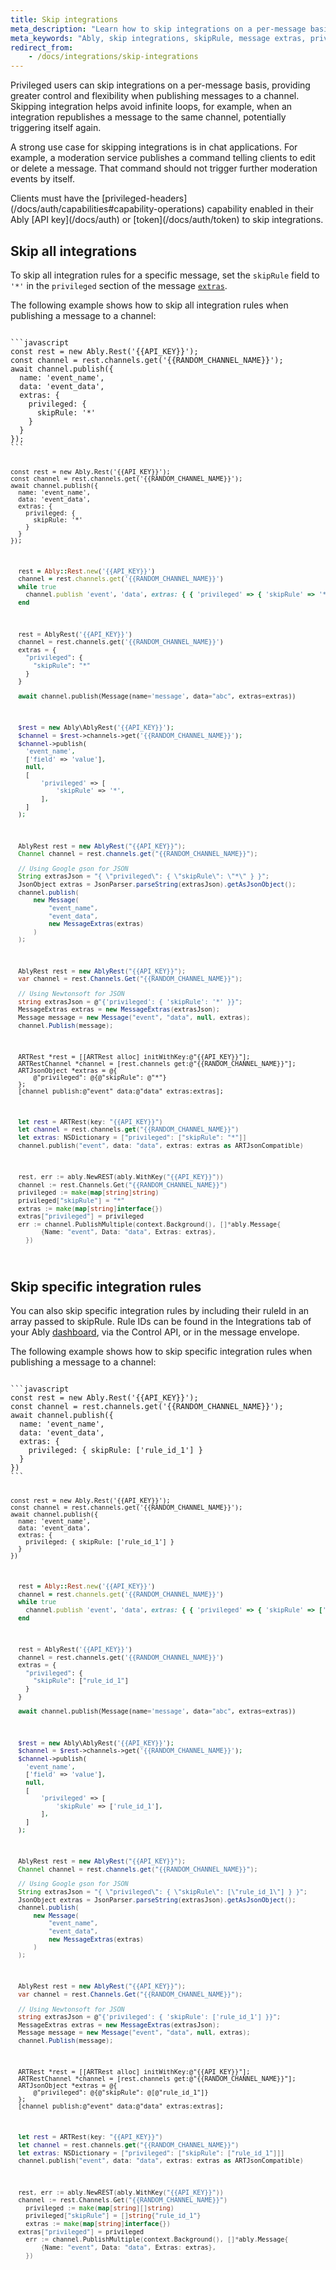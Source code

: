 ```yaml
---
title: Skip integrations
meta_description: "Learn how to skip integrations on a per-message basis, including examples for skipping all or specific integration rules."
meta_keywords: "Ably, skip integrations, skipRule, message extras, privileged headers, integration rules, Control API, channel messaging"
redirect_from:
    - /docs/integrations/skip-integrations
---
```


Privileged users can skip integrations on a per-message basis, providing greater control and flexibility when publishing messages to a channel. Skipping integration helps avoid infinite loops, for example, when an integration republishes a message to the same channel, potentially triggering itself again.

A strong use case for skipping integrations is in chat applications. For example, a moderation service publishes a command telling clients to edit or delete a message. That command should not trigger further moderation events by itself.

<Aside data-type='note'>
Clients must have the [privileged-headers](/docs/auth/capabilities#capability-operations) capability enabled in their Ably [API key](/docs/auth) or [token](/docs/auth/token) to skip integrations.
</Aside>

## Skip all integrations

To skip all integration rules for a specific message, set the `skipRule` field to `'*'` in the `privileged` section of the message [`extras`](/docs/api/rest-sdk/messages#extras).

The following example shows how to skip all integration rules when publishing a message to a channel:

<Code>
```javascript
const rest = new Ably.Rest('{{API_KEY}}');
const channel = rest.channels.get('{{RANDOM_CHANNEL_NAME}}');
await channel.publish({
  name: 'event_name',
  data: 'event_data',
  extras: {
    privileged: {
      skipRule: '*'
    }
  }
});
```

```nodejs
const rest = new Ably.Rest('{{API_KEY}}');
const channel = rest.channels.get('{{RANDOM_CHANNEL_NAME}}');
await channel.publish({
  name: 'event_name',
  data: 'event_data',
  extras: {
    privileged: {
      skipRule: '*'
    }
  }
});
```

```ruby
  rest = Ably::Rest.new('{{API_KEY}}')
  channel = rest.channels.get('{{RANDOM_CHANNEL_NAME}}')
  while true
    channel.publish 'event', 'data', extras: { { 'privileged' => { 'skipRule' => '*' } }
  end
```

```python
  rest = AblyRest('{{API_KEY}}')
  channel = rest.channels.get('{{RANDOM_CHANNEL_NAME}}')
  extras = {
    "privileged": {
      "skipRule": "*"
    }
  }

  await channel.publish(Message(name='message', data="abc", extras=extras))
```

```php
  $rest = new Ably\AblyRest('{{API_KEY}}');
  $channel = $rest->channels->get('{{RANDOM_CHANNEL_NAME}}');
  $channel->publish(
    'event_name',
    ['field' => 'value'],
    null,
    [
        'privileged' => [
            'skipRule' => '*',
        ],
    ]
  );
```

```java
  AblyRest rest = new AblyRest("{{API_KEY}}");
  Channel channel = rest.channels.get("{{RANDOM_CHANNEL_NAME}}");

  // Using Google gson for JSON
  String extrasJson = "{ \"privileged\": { \"skipRule\": \"*\" } }";
  JsonObject extras = JsonParser.parseString(extrasJson).getAsJsonObject();
  channel.publish(
      new Message(
          "event_name",
          "event_data",
          new MessageExtras(extras)
      )
  );
```

```csharp
  AblyRest rest = new AblyRest("{{API_KEY}}");
  var channel = rest.Channels.Get("{{RANDOM_CHANNEL_NAME}}");

  // Using Newtonsoft for JSON
  string extrasJson = @"{'privileged': { 'skipRule': '*' }}";
  MessageExtras extras = new MessageExtras(extrasJson);
  Message message = new Message("event", "data", null, extras);
  channel.Publish(message);
```

```objc
  ARTRest *rest = [[ARTRest alloc] initWithKey:@"{{API_KEY}}"];
  ARTRestChannel *channel = [rest.channels get:@"{{RANDOM_CHANNEL_NAME}}"];
  ARTJsonObject *extras = @{
      @"privileged": @{@"skipRule": @"*"}
  };
  [channel publish:@"event" data:@"data" extras:extras];
```

```swift
  let rest = ARTRest(key: "{{API_KEY}}")
  let channel = rest.channels.get("{{RANDOM_CHANNEL_NAME}}")
  let extras: NSDictionary = ["privileged": ["skipRule": "*"]]
  channel.publish("event", data: "data", extras: extras as ARTJsonCompatible)
```

```go
  rest, err := ably.NewREST(ably.WithKey("{{API_KEY}}"))
  channel := rest.Channels.Get("{{RANDOM_CHANNEL_NAME}}")
  privileged := make(map[string]string)
  privileged["skipRule"] = "*"
  extras := make(map[string]interface{})
  extras["privileged"] = privileged
  err := channel.PublishMultiple(context.Background(), []*ably.Message{
		{Name: "event", Data: "data", Extras: extras},
	})

```
</Code>

## Skip specific integration rules

You can also skip specific integration rules by including their ruleId in an array passed to skipRule. Rule IDs can be found in the Integrations tab of your Ably [dashboard](https://ably.com/dashboard/any), via the Control API, or in the message envelope.

The following example shows how to skip specific integration rules when publishing a message to a channel:


<Code>
```javascript
const rest = new Ably.Rest('{{API_KEY}}');
const channel = rest.channels.get('{{RANDOM_CHANNEL_NAME}}');
await channel.publish({
  name: 'event_name',
  data: 'event_data',
  extras: {
    privileged: { skipRule: ['rule_id_1'] }
  }
})
```

```nodejs
const rest = new Ably.Rest('{{API_KEY}}');
const channel = rest.channels.get('{{RANDOM_CHANNEL_NAME}}');
await channel.publish({
  name: 'event_name',
  data: 'event_data',
  extras: {
    privileged: { skipRule: ['rule_id_1'] }
  }
})
```

```ruby
  rest = Ably::Rest.new('{{API_KEY}}')
  channel = rest.channels.get('{{RANDOM_CHANNEL_NAME}}')
  while true
    channel.publish 'event', 'data', extras: { { 'privileged' => { 'skipRule' => ['rule_id_1'] } }
  end
```

```python
  rest = AblyRest('{{API_KEY}}')
  channel = rest.channels.get('{{RANDOM_CHANNEL_NAME}}')
  extras = {
    "privileged": {
      "skipRule": ["rule_id_1"]
    }
  }

  await channel.publish(Message(name='message', data="abc", extras=extras))
```

```php
  $rest = new Ably\AblyRest('{{API_KEY}}');
  $channel = $rest->channels->get('{{RANDOM_CHANNEL_NAME}}');
  $channel->publish(
    'event_name',
    ['field' => 'value'],
    null,
    [
        'privileged' => [
            'skipRule' => ['rule_id_1'],
        ],
    ]
  );
```

```java
  AblyRest rest = new AblyRest("{{API_KEY}}");
  Channel channel = rest.channels.get("{{RANDOM_CHANNEL_NAME}}");

  // Using Google gson for JSON
  String extrasJson = "{ \"privileged\": { \"skipRule\": [\"rule_id_1\"] } }";
  JsonObject extras = JsonParser.parseString(extrasJson).getAsJsonObject();
  channel.publish(
      new Message(
          "event_name",
          "event_data",
          new MessageExtras(extras)
      )
  );
```

```csharp
  AblyRest rest = new AblyRest("{{API_KEY}}");
  var channel = rest.Channels.Get("{{RANDOM_CHANNEL_NAME}}");

  // Using Newtonsoft for JSON
  string extrasJson = @"{'privileged': { 'skipRule': ['rule_id_1'] }}";
  MessageExtras extras = new MessageExtras(extrasJson);
  Message message = new Message("event", "data", null, extras);
  channel.Publish(message);
```

```objc
  ARTRest *rest = [[ARTRest alloc] initWithKey:@"{{API_KEY}}"];
  ARTRestChannel *channel = [rest.channels get:@"{{RANDOM_CHANNEL_NAME}}"];
  ARTJsonObject *extras = @{
      @"privileged": @{@"skipRule": @[@"rule_id_1"]}
  };
  [channel publish:@"event" data:@"data" extras:extras];
```

```swift
  let rest = ARTRest(key: "{{API_KEY}}")
  let channel = rest.channels.get("{{RANDOM_CHANNEL_NAME}}")
  let extras: NSDictionary = ["privileged": ["skipRule": ["rule_id_1"]]]
  channel.publish("event", data: "data", extras: extras as ARTJsonCompatible)
```

```go
  rest, err := ably.NewREST(ably.WithKey("{{API_KEY}}"))
  channel := rest.Channels.Get("{{RANDOM_CHANNEL_NAME}}")
	privileged := make(map[string][]string)
	privileged["skipRule"] = []string{"rule_id_1"}
	extras := make(map[string]interface{})
  extras["privileged"] = privileged
	err := channel.PublishMultiple(context.Background(), []*ably.Message{
		{Name: "event", Data: "data", Extras: extras},
	})

```
</Code>
